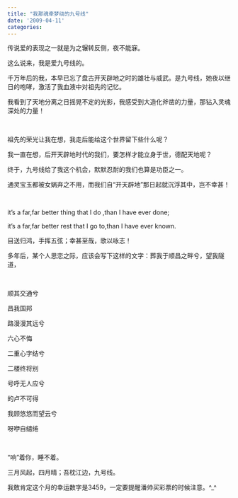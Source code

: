 ```yaml
---
title: "我那魂牵梦绕的九号线"
date: '2009-04-11'
categories:
---
```



传说爱的表现之一就是为之辗转反侧，夜不能寐。

这么说来，我是爱九号线的。

千万年后的我，本早已忘了盘古开天辟地之时的雄壮与威武。是九号线，她夜以继日的咆哮，激活了我血液中对祖先的记忆。

我看到了天地分离之日摇晃不定的光影，我感受到大造化斧凿的力量，那钻入灵魂深处的力量！

<br />
 
祖先的荣光让我在想，我走后能给这个世界留下些什么呢？

我一直在想，后开天辟地时代的我们，要怎样才能立身于世，德配天地呢？

终于，九号线给了我这个机会，默默忍耐的我们也算是功臣之一。

通灵宝玉都被女娲弃之不用，而我们自“开天辟地”那日起就沉浮其中，岂不幸甚！

<br />

it's a far,far better thing that I do ,than I have ever done;

it's a far,far better rest that I go to,than I have ever known.


目送归鸿，手挥五弦；幸甚至哉，歌以咏志！

多年后，某个人思恋之际，应该会写下这样的文字：葬我于顺昌之畔兮，望我隧道， 

<br />

  顺其交通兮
  
  昌我国邦
  
  路漫漫其远兮
  
  六心不悔
  
  二重心字结兮
  
  二楼终将别
  
  号呼无人应兮
  
  的卢不可得
  
  我顾悠悠而望云兮
  
  呀咿自缱绻

<br />
 
“响”着你，睡不着。

三月风起，四月晴；吾枕江边，九号线。
 
我敢肯定这个月的幸运数字是3459，一定要提醒潘帅买彩票的时候注意。^_^
